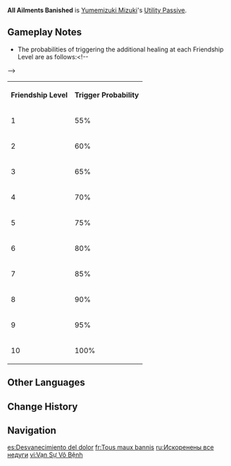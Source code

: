 {{Talent Infobox
|image         = Talent All Ailments Banished.png
|character     = Yumemizuki Mizuki
|type          = Utility Passive
|info          = When Yumemizuki Mizuki is in the [[party]], party members have a chance to [[Healing|recover]] 30% additional [[HP]] when using [[Recovery Dish|healing foods]] that do not have [[Revive Dish|reviving]] properties. The trigger chance for this effect increases with the corresponding character's [[Friendship Level]]. (This effect will always trigger if the [[Traveler]] is the character consuming healing food.)
|scale_att1    = 
|scale_att2    = 
|utility1      = Healing
|utility2      = 
}}
{{Description|"Never underestimate the rejuvenating power of a sweet dream."|2=[[Dainsleif]] in [https://youtu.be/vNqBUf1jQ54 Collected Miscellany - "Yumemizuki Mizuki: Dreamwalker"]}}
'''All Ailments Banished''' is [[Yumemizuki Mizuki]]'s [[Utility Passive]].

==Gameplay Notes==
* The probabilities of triggering the additional healing at each Friendship Level are as follows:<!--
--><table class="wikitable"><!--
--><tr><!--
--><th>Friendship Level</th><!--
--><th>Trigger Probability</th><!--
--></tr><!--
--><tr><!--
--><td>1</td><td>55%</td><!--
--></tr><!--
--><tr><!--
--><td>2</td><td>60%</td><!--
--></tr><!--
--><tr><!--
--><td>3</td><td>65%</td><!--
--></tr><!--
--><tr><!--
--><td>4</td><td>70%</td><!--
--></tr><!--
--><tr><!--
--><td>5</td><td>75%</td><!--
--></tr><!--
--><tr><!--
--><td>6</td><td>80%</td><!--
--></tr><!--
--><tr><!--
--><td>7</td><td>85%</td><!--
--></tr><!--
--><tr><!--
--><td>8</td><td>90%</td><!--
--></tr><!--
--><tr><!--
--><td>9</td><td>95%</td><!--
--></tr><!--
--><tr><!--
--><td>10</td><td>100%</td><!--
--></tr><!--
--></table>

==Other Languages==
{{Other Languages
|en       = All Ailments Banished
|zhs      = 诸病无病
|zhs_rm   = Zhūbìng Wúbìng
|zht      = 諸病無病
|zht_rm   = Zhūbìng Wúbìng
|zh_tl    = 
|ja       = 諸病無病
|ja_rm    = Shobyou Mubyou{{Assumed}}
|ja_tl    = 
|ko       = 만병통치
|ko_rm    = 
|ko_tl    = 
|es       = Desvanecimiento del dolor
|es_tl    = Pain Fading Away
|fr       = Tous maux bannis
|fr_tl    = All Ailments Banished
|ru       = Искоренены все недуги
|ru_tl    = 
|th       = All Ailments Banished
|vi       = Vạn Sự Vô Bệnh
|vi_tl    = 
|de       = Schmerzen sind nur Illusion
|de_tl    = Pain Is Just an Illusion
|id       = All Ailments Banished
|pt       = Banimento das Doenças
|pt_tl    = 
|tr       = Tüm İlletler Bitti
|tr_tl    = 
|it       = Esilio di ogni malanno
|it_tl    = 
}}

==Change History==
{{Change History|5.4}}

==Navigation==
{{Talent Navbox|Yumemizuki Mizuki}}

[[es:Desvanecimiento del dolor]]
[[fr:Tous maux bannis]]
[[ru:Искоренены все недуги]]
[[vi:Vạn Sự Vô Bệnh]]